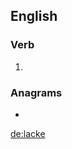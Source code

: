 {{also|Lacke}}
==English==

===Verb===
{{head|en|verb}}

# {{obsolete spelling of|lack|lang=en}}

===Anagrams===
* {{l|en|Aleck}}

[[de:lacke]]